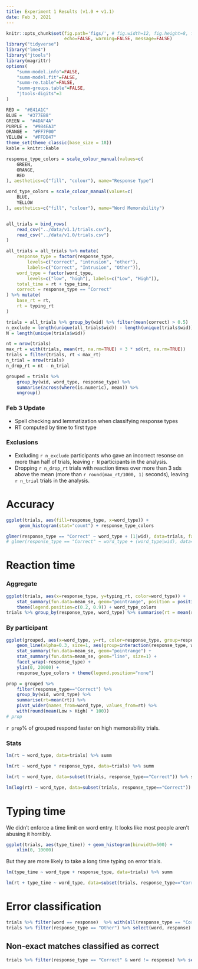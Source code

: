 ```yaml
---
title: Experiment 1 Results (v1.0 + v1.1)
date: Feb 3, 2021
---
```


```r
knitr::opts_chunk$set(fig.path='figs/', # fig.width=12, fig.height=8, f
                      echo=FALSE, warning=FALSE, message=FALSE)
library("tidyverse")
library("lme4")
library("jtools")
library(magrittr)
options(
    "summ-model.info"=FALSE, 
    "summ-model.fit"=FALSE, 
    "summ-re.table"=FALSE, 
    "summ-groups.table"=FALSE,
    "jtools-digits"=3
)

RED =  "#E41A1C" 
BLUE =  "#377EB8" 
GREEN =  "#4DAF4A" 
PURPLE =  "#984EA3" 
ORANGE =  "#FF7F00" 
YELLOW =  "#FFDD47" 
theme_set(theme_classic(base_size = 18))
kable = knitr::kable

response_type_colors = scale_colour_manual(values=c(
    GREEN,
    ORANGE,
    RED
), aesthetics=c("fill", "colour"), name="Response Type")

word_type_colors = scale_colour_manual(values=c(
    BLUE,
    YELLOW
), aesthetics=c("fill", "colour"), name="Word Memorability")


all_trials = bind_rows(
    read_csv("../data/v1.1/trials.csv"),
    read_csv("../data/v1.0/trials.csv")
)

all_trials = all_trials %>% mutate(
    response_type = factor(response_type, 
        levels=c("correct", "intrusion", "other"), 
        labels=c("Correct", "Intrusion", "Other")),
    word_type = factor(word_type, 
        levels=c("low", "high"), labels=c("Low", "High")),
    total_time = rt + type_time,
    correct = response_type == "Correct"
) %>% mutate(
    base_rt = rt,
    rt = typing_rt
)

trials = all_trials %>% group_by(wid) %>% filter(mean(correct) > 0.5)
n_exclude = length(unique(all_trials$wid)) - length(unique(trials$wid))
N = length(unique(trials$wid))

nt = nrow(trials)
max_rt = with(trials, mean(rt, na.rm=TRUE) + 3 * sd(rt, na.rm=TRUE))
trials = filter(trials, rt < max_rt)
n_trial = nrow(trials)
n_drop_rt = nt - n_trial

grouped = trials %>% 
    group_by(wid, word_type, response_type) %>% 
    summarise(across(where(is.numeric), mean)) %>% 
    ungroup()
```

### Feb 3 Update
- Spell checking and lemmatization when classifying response types
- RT computed by time to first type

### Exclusions
- Excluding `r n_exclude` participants who gave an incorrect resonse on more than half of trials, leaving `r N` participants in the analysis.
- Dropping `r n_drop_rt` trials with reaction times over more than 3 sds above the mean (more than `r round(max_rt/1000, 1)` seconds), leaving `r n_trial` trials in the analysis.



# Accuracy

```r
ggplot(trials, aes(fill=response_type, x=word_type)) +
     geom_histogram(stat="count") + response_type_colors
```
 

```r
glmer(response_type == "Correct" ~ word_type + (1|wid), data=trials, family=binomial) %>% summ
# glmer(response_type == "Correct" ~ word_type + (word_type|wid), data=trials, family=binomial) %>% summ
```


# Reaction time

### Aggregate

```r
ggplot(trials, aes(x=response_type, y=typing_rt, color=word_type)) + 
    stat_summary(fun.data=mean_se, geom="pointrange", position = position_dodge(width = 0.1)) + 
    theme(legend.position=c(0.2, 0.9)) + word_type_colors
trials %>% group_by(response_type, word_type) %>% summarise(rt = mean(rt)) %>% kable
```

### By participant

```r
ggplot(grouped, aes(x=word_type, y=rt, color=response_type, group=response_type)) + 
    geom_line(alpha=0.3, size=1, aes(group=interaction(response_type, wid))) +
    stat_summary(fun.data=mean_se, geom="pointrange") + 
    stat_summary(fun.data=mean_se, geom="line", size=1) + 
    facet_wrap(~response_type) +
    ylim(0, 20000) +
    response_type_colors + theme(legend.position="none")
```
```r
prop = grouped %>%
    filter(response_type=="Correct") %>%
    group_by(wid, word_type) %>%
    summarise(rt=mean(rt)) %>% 
    pivot_wider(names_from=word_type, values_from=rt) %>% 
    with(round(mean(Low > High) * 100))
# prop
```

`r prop`% of grouped respond faster on high memorability trials.

<!-- 

### By participant correct only

```r
ggplot(filter(grouped, response_type=="Correct"), 
    aes(x=word_type, y=rt, color=response_type, group=response_type)) + 
    geom_line(alpha=0.3, size=1, aes(group=interaction(response_type, wid))) +
    stat_summary(fun.data=mean_se, geom="pointrange") + 
    stat_summary(fun.data=mean_se, geom="line", size=2) + 
    # ylim(0, 30000) +
    response_type_colors + theme(legend.position="none")

``` 

-->

### Stats

```r
lm(rt ~ word_type, data=trials) %>% summ
```

```r
lm(rt ~ word_type * response_type, data=trials) %>% summ
```

```r
lm(rt ~ word_type, data=subset(trials, response_type=="Correct")) %>% summ
```

```r
lm(log(rt) ~ word_type, data=subset(trials, response_type=="Correct")) %>% summ
```

# Typing time
We didn't enforce a time limit on word entry. It looks like most people aren't abusing it horribly.

```r
ggplot(trials, aes(type_time)) + geom_histogram(binwidth=500) + 
    xlim(0, 10000)
```

But they are more likely to take a long time typing on error trials.


```r
lm(type_time ~ word_type + response_type, data=trials) %>% summ
```

```r
lm(rt + type_time ~ word_type, data=subset(trials, response_type=="Correct")) %>% summ
``` 

# Error classification

```r
trials %>% filter(word == response)  %>% with(all(response_type == "Correct")) %>% stopifnot
trials %>% filter(response_type == "Other") %>% select(word, response) %>% print(n=100)
```

## Non-exact matches classified as correct
```r
trials %>% filter(response_type == "Correct" & word != response) %>% select(word, response) %>% print(n=100)
```

